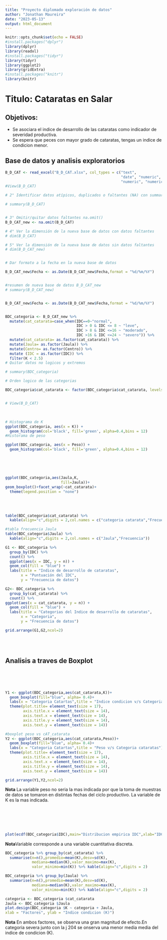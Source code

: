 ```yaml
---
title: "Proyecto diplomado exploración de datos"
author: "Jonathan Maureira"
date: "2023-05-13"
output: html_document
---
```


```r
knitr::opts_chunk$set(echo = FALSE)
#install.packages("dplyr")
library(dplyr)
library(readxl)
#install.packages("tidyr")
library(tidyr)
library(ggplot2)
library(gridExtra)
#install.packages("knitr")
library(knitr)
```
# Titulo: Cataratas en Salar


## Objetivos: 
- Se asociara el indice de desarrollo de las cataratas como indicador de severidad productiva.
- Se espera que peces con mayor grado de cataratas, tengas un indice de condicion menor.

## Base de datos y analisis exploratorios


```r
B_D_CAT <- read_excel("B_D_CAT.xlsx", col_types = c("text", 
                                                    "date", "numeric", "numeric", "numeric", 
                                                    "numeric", "numeric", "numeric"))
#View(B_D_CAT)

# 2° Identificar datos atípicos, duplicados o faltantes (NA) con summary

# summary(B_D_CAT)


# 3° Omitir/quitar datos faltantes na.omit()
B_D_CAT_new <- na.omit(B_D_CAT)

# 4° Ver la dimensión de la nueva base de datos con datos faltantes
# dim(B_D_CAT)

# 5° Ver la dimensión de la nueva base de datos sin datos faltantes 
# dim(B_D_CAT_new)


# Dar formato a la fecha en la nueva base de datos

B_D_CAT_new$Fecha <- as.Date(B_D_CAT_new$Fecha,format = "%d/%m/%Y")


#resumen de nueva base de datos B_D_CAT_new
# summary(B_D_CAT_new)


B_D_CAT_new$Fecha <- as.Date(B_D_CAT_new$Fecha,format = "%d/%m/%Y")


BDC_categoria <- B_D_CAT_new %>% 
  mutate(cat_catarata=case_when(IDC==0~"normal",
                                IDC > 0 & IDC <= 8 ~ "leve",
                                IDC > 8 & IDC <=16 ~ "moderado",
                                IDC >16 & IDC <=24 ~ "severo")) %>% 
  mutate(cat_catarata= as.factor(cat_catarata)) %>%
  mutate(Jaula= as.factor(Jaula)) %>%
  mutate(Centro= as.factor(Centro)) %>% 
  mutate (IDC = as.factor(IDC)) %>% 
  filter(K < 2.5)
# Quitar datos no logicos y extremos

# summary(BDC_categoria)

# Orden logico de las categorias 

BDC_categoria$cat_catarata <- factor(BDC_categoria$cat_catarata, levels = c("normal", "leve", "moderado", "severo"))


# View(B_D_CAT)
```

<br>
```r
# Histograma de K
ggplot(BDC_categoria, aes(x = K)) + 
  geom_histogram(col='black', fill='green', alpha=0.4,bins = 12)
#Historama de peso

ggplot(BDC_categoria, aes(x = Peso)) + 
  geom_histogram(col='black', fill='green', alpha=0.4,bins = 12)



```


<br>
<br>
```r
ggplot(BDC_categoria,aes(Jaula,K,
                         fill=Jaula))+
geom_boxplot()+facet_wrap(~cat_catarata)+
  theme(legend.position = "none")
```
<br>
<br>

```r
table(BDC_categoria$cat_catarata) %>% 
  kable(align="c",digits = 2,col.names = c("categoria catarata","Frecuencia"))

#tabla frecuencia Jaula
table(BDC_categoria$Jaula) %>% 
  kable(align="c",digits = 2,col.names = c("Jaula","Frecuencia"))

```

```r
G1 <- BDC_categoria %>%
  group_by(IDC) %>%
  count() %>%
  ggplot(aes(x = IDC, y = n)) +
  geom_col(fill = "blue") +
  labs(title = "Indice de desarrollo de cataratas",
       x = "Puntuación del IDC",
       y = "Frecuencia de datos")

G2<- BDC_categoria %>%
  group_by(cat_catarata) %>%
  count() %>%
ggplot(aes(x = cat_catarata, y = n)) +
  geom_col(fill = "blue") +
  labs(title = "Categorias del Indice de desarrollo de cataratas",
       x = "Categoria",
       y = "Frecuencia de datos")

grid.arrange(G1,G2,ncol=2)
```
<br>
<br>

## Analisis a traves de Boxplot

<br>
<br>
<br>
```r
Y1 <- ggplot(BDC_categoria,aes(cat_catarata,K))+
  geom_boxplot(fill="blue", alpha= 0.4)+
  labs(x = "Categoria Catartas",title = "Indice condicion v/s Categoria cataratas")+
  theme(plot.title= element_text(size = 17),
        axis.title.x = element_text(size = 14),
        axis.text.x = element_text(size = 14),
        axis.title.y = element_text(size = 14),
        axis.text.y = element_text(size = 14))

#boxplot peso vs cAT_catarata
Y2 <- ggplot(BDC_categoria,aes(cat_catarata,Peso))+
  geom_boxplot(fill="blue", alpha= 0.4)+
  labs(x = "Categoria Catartas",title = "Peso v/s Categoria cataratas")+
  theme(plot.title= element_text(size = 17),
        axis.title.x = element_text(size = 14),
        axis.text.x = element_text(size = 14),
        axis.title.y = element_text(size = 14),
        axis.text.y = element_text(size = 14))

grid.arrange(Y1,Y2,ncol=2)

```


**Nota** La variable peso no seria la mas indicada por que la toma de muestras de datos se tomaron en distintas fechas del ciclo productivo. La variable de K es la mas indicada.

<br>
<br>
<br>

##


```r
plot(ecdf(BDC_categoria$IDC),main="Distribucion empirica IDC",xlab="IDC")
```


**Nota**Variable corresponde a una variable cuantitativa discreta.


```r
BDC_categoria %>% group_by(cat_catarata) %>%  
  summarise(n=n(),promedio=mean(K),desv=sd(K),
            mediana=median(K),valor_maximo=max(K), 
            valor_minimo=min(K)) %>% kable(align="c",digits = 2)

BDC_categoria %>% group_by(Jaula) %>%  
  summarise(n=n(),promedio=mean(K),desv=sd(K),
            mediana=median(K),valor_maximo=max(K), 
            valor_minimo=min(K)) %>% kable(align="c",digits = 2)
```



```r
categoria <- BDC_categoria $cat_catarata
Jaula <- BDC_categoria $Jaula
plot.design(BDC_categoria $K ~ categoria + Jaula, 
xlab = "Factores", ylab = "Indice condicion (K)")
```
**Nota** En ambos factores, se observa una gran magnitud de efecto.En categoria severa junto con la j 204 se onserva una menor media media del indice de condicion (K).

